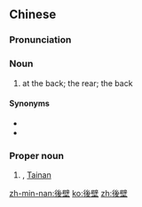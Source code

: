{{also|后壁}}
==Chinese==
{{zh-forms|s=后壁}}

===Pronunciation===
{{zh-pron
|m=Hòubì
|c=hau6 bik1
|h=pfs=Heu-piak
|mn=xm,zz,kh,tp,lk,sx,yl,tn,km,mg,hc,tc:āu-piah
|cat=mn:n,pn
}}

===Noun===
{{zh-noun}}

# {{lb|zh|Min Nan}} at the back; the rear; the back

====Synonyms====
* {{zh-l|後面}}
* {{zh-l|後邊}}

===Proper noun===
{{zh-proper}}

# {{w|Houbi District}}, [[Tainan]]

[[zh-min-nan:後壁]]
[[ko:後壁]]
[[zh:後壁]]